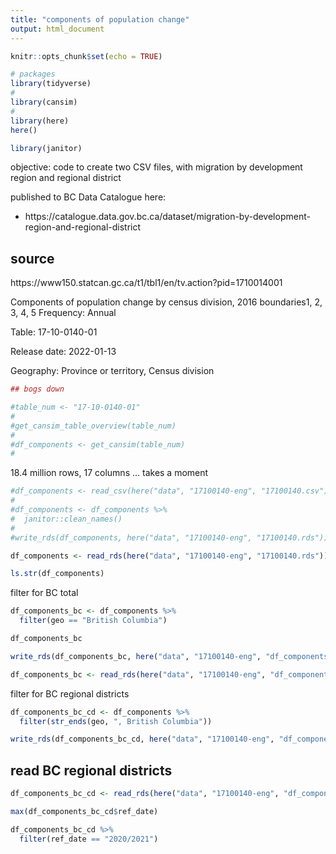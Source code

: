 ```yaml
---
title: "components of population change"
output: html_document
---
```


```r
knitr::opts_chunk$set(echo = TRUE)

# packages
library(tidyverse)
#
library(cansim)
#
library(here)
here()

library(janitor)

```

objective: code to create two CSV files, with migration by development region and regional district

published to BC Data Catalogue here:

* https://catalogue.data.gov.bc.ca/dataset/migration-by-development-region-and-regional-district


## source

https://www150.statcan.gc.ca/t1/tbl1/en/tv.action?pid=1710014001

Components of population change by census division, 2016 boundaries1, 2, 3, 4, 5
Frequency: Annual

Table: 17-10-0140-01

Release date: 2022-01-13

Geography: Province or territory, Census division


```r
## bogs down

#table_num <- "17-10-0140-01"
#  
#get_cansim_table_overview(table_num)
#
#df_components <- get_cansim(table_num)
#
```

18.4 million rows, 17 columns ... takes a moment

```r
#df_components <- read_csv(here("data", "17100140-eng", "17100140.csv"))
#
#df_components <- df_components %>% 
#  janitor::clean_names()
#
#write_rds(df_components, here("data", "17100140-eng", "17100140.rds"))

df_components <- read_rds(here("data", "17100140-eng", "17100140.rds"))

```

```r
ls.str(df_components)
```

filter for BC total

```r
df_components_bc <- df_components %>% 
  filter(geo == "British Columbia")

df_components_bc

write_rds(df_components_bc, here("data", "17100140-eng", "df_components_bc.rds"))

df_components_bc <- read_rds(here("data", "17100140-eng", "df_components_bc.rds"))


```

filter for BC regional districts

```r
df_components_bc_cd <- df_components %>% 
  filter(str_ends(geo, ", British Columbia"))

write_rds(df_components_bc_cd, here("data", "17100140-eng", "df_components_bc_cd.rds"))

```

## read BC regional districts

```r

df_components_bc_cd <- read_rds(here("data", "17100140-eng", "df_components_bc_cd.rds"))

max(df_components_bc_cd$ref_date)

df_components_bc_cd %>% 
  filter(ref_date == "2020/2021")
  
```

